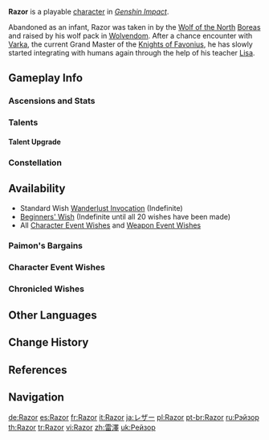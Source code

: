{{CharacterTabs}}
{{About|the playable character|the [[Genius Invokation TCG]] Character Card|Razor (Character Card)}}
{{Character Infobox
|image            = <gallery>
Razor Card.png|Card
Character Razor Full Wish.png|Wish
Character Razor Game.png|In-Game
</gallery>

<!--Playable Character Information-->
|type             = Playable
|quality          = 4
|weapon           = Claymore
|element          = Electro

<!--Character Information-->
|name             = Razor
|birthday         = September 9th
|constellation    = Lupus Minor
|region           = Mondstadt
|affiliation      = Wolvendom
|affiliationNote  = [[Boreas]]
|dish             = Puppy-Paw Hash Brown
|namecard         = Razor: Wolvensprint
|obtain           = *[[Wishes]]
*[[Paimon's Bargains]]
|releaseDate      = 2020-09-28

<!--Titles-->
|title            = Wolf Boy
|title2           = Legend of Wolvendom

<!--Family-->
|father           = Razor's Father
|mother           = Razor's Mother

<!--Voice Actors-->
|voiceEN          = {{w|Todd Haberkorn}}<ref name="Razor EN/JP">Twitter: [https://twitter.com/GenshinImpact/status/1323233395565056000 EN & JP VA Announcement]</ref>
|voiceCN          = [https://zh.moegirl.org.cn/周帅 Zhou Shuai ({{zh|周帅}})]<ref>Weibo: [https://weibo.com/1275531073/JkM8iuLGC CN VA Self Announcement]</ref>
|voiceJP          = {{w|Kōki Uchiyama|Uchiyama Kouki ({{ja|内山 昂輝}})}}<ref name="Razor EN/JP" />
|voiceKR          = {{w|Kim Seo-yeong|Kim Seo-yeong ({{ko|김서영}})}}<ref>Twitter: [https://twitter.com/genshinimpactkr/status/1323247961371865088 KR VA Announcement]</ref>
}}
'''Razor''' is a playable {{Electro}} [[character]] in ''[[Genshin Impact]]''.

Abandoned as an infant, Razor was taken in by the [[Four Winds|Wolf of the North]] [[Boreas]] and raised by his wolf pack in [[Wolvendom]]. After a chance encounter with [[Varka]], the current Grand Master of the [[Knights of Favonius]], he has slowly started integrating with humans again through the help of his teacher [[Lisa]].

==Gameplay Info==
===Ascensions and Stats===
{{Character Ascensions and Stats}}

===Talents===
{{Talent Table}}

====Talent Upgrade====
{{Talent Upgrade}}

===Constellation===
{{Constellation Table}}

==Availability==
*Standard Wish [[Wanderlust Invocation]] (Indefinite)
*[[Beginners' Wish]] (Indefinite until all 20 wishes have been made)
*All [[Character Event Wishes]] and [[Weapon Event Wishes]]

===Paimon's Bargains===
{{Paimon's Bargains History}}

===Character Event Wishes===
{{Featured}}
===Chronicled Wishes===
{{Featured|chronicled=1}}

==Other Languages==
{{Other Languages|default_hidden = 1
|en      = Razor
|zhs     = 雷泽
|zhs_rm  = Léizé
|zht     = 雷澤
|zht_rm  = Léizé
|ja      = レザー
|ja_rm   = Rezaa
|ko      = 레이저
|es      = Razor
|fr      = Razor
|ru      = Рэйзор
|th      = Razor
|vi      = Razor
|de      = Razor
|id      = Razor
|pt      = Razor
|tr      = Razor
|it      = Razor
}}

==Change History==
{{Change History|1.0}}

==References==
{{Reflist}}

==Navigation==
{{Character Navbox}}

[[de:Razor]]
[[es:Razor]]
[[fr:Razor]]
[[it:Razor]]
[[ja:レザー]]
[[pl:Razor]]
[[pt-br:Razor]]
[[ru:Рэйзор]]
[[th:Razor]]
[[tr:Razor]]
[[vi:Razor]]
[[zh:雷澤]]
[[uk:Рейзор]]